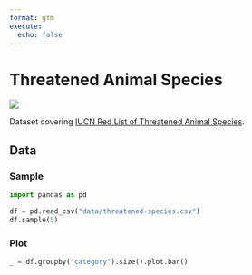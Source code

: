 ```yaml
---
format: gfm
execute:
  echo: false
---
```


# Threatened Animal Species

[![](https://github.com/datonic/threatened-animal-species/actions/workflows/ci.yaml/badge.svg)](https://github.com/datonic/threatened-animal-species/actions/workflows/ci.yaml)

Dataset covering [IUCN Red List of Threatened Animal Species](https://www.iucnredlist.org/).

## Data

### Sample

```python
import pandas as pd

df = pd.read_csv("data/threatened-species.csv")
df.sample(5)
```

### Plot

```python
_ = df.groupby("category").size().plot.bar()
```
